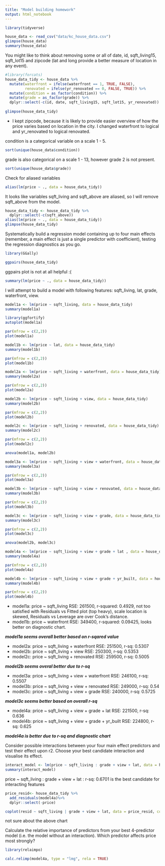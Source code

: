 ```yaml
---
title: "Model building homework"
output: html_notebook
---
```

```r
library(tidyverse)
```


```r
house_data <- read_csv("data/kc_house_data.csv")
glimpse(house_data)
summary(house_data)
```

You might like to think about removing some or all of date, id, sqft_living15, sqft_lot15 and zipcode (lat and long provide a better measure of location in any event).

```r
#library(forcats)
house_data_tidy <- house_data %>%
  mutate(waterfront = ifelse(waterfront == 1, TRUE, FALSE),
         renovated = ifelse(yr_renovated == 0, FALSE, TRUE)) %>%
  mutate(condition = as_factor(condition)) %>%
  mutate(grade = as_factor(grade)) %>%
  dplyr::select(-c(id, date, sqft_living15, sqft_lot15, yr_renovated))
  
glimpse(house_data_tidy)
```

* I kept zipcode, because it is likely to provide easier overview of how the price varies based on location in the city. I changed waterfront to logical and yr_renovated to logical renovated. 

condition is a categorical variable on a scale 1 - 5. 
```r
sort(unique(house_data$condition))
```
grade is also categorical on a scale 1 - 13, however grade 2 is not present.
```r
sort(unique(house_data$grade))
```

Check for aliased variables

```r
alias(lm(price ~ ., data = house_data_tidy))
```

It looks like variables sqft_living and sqft_above are aliased, so I will remove sqft_above from the model.

```r
house_data_tidy <- house_data_tidy %>%
  dplyr::select(-c(sqft_above))
alias(lm(price ~ ., data = house_data_tidy))
glimpse(house_data_tidy)
```

Systematically build a regression model containing up to four main effects (remember, a main effect is just a single predictor with coefficient), testing the regression diagnostics as you go.

```r
library(GGally)
```
```r
ggpairs(house_data_tidy)
```

ggpairs plot is not at all helpful :(

```r
summary(lm(price ~ ., data = house_data_tidy))
```

I will attempt to build a model with following features: sqft_living, lat, grade, waterfront, view.  

```r
model1a <- lm(price ~ sqft_living, data = house_data_tidy)
summary(model1a)
```
```r
library(ggfortify)
autoplot(model1a)
```
```r
par(mfrow = c(2,2))
plot(model1a)
```
```r
model1b <- lm(price ~ lat, data = house_data_tidy)
summary(model1b)
```
```r
par(mfrow = c(2,2))
plot(model1b)
```
```r
model2a <- lm(price ~ sqft_living + waterfront, data = house_data_tidy)
summary(model2a)
```
```r
par(mfrow = c(2,2))
plot(model2a)
```

```r
model2b <- lm(price ~ sqft_living + view, data = house_data_tidy)
summary(model2b)
```

```r
par(mfrow = c(2,2))
plot(model2b)
```


```r
model2c <- lm(price ~ sqft_living + renovated, data = house_data_tidy)
summary(model2c)
```

```r
par(mfrow = c(2,2))
plot(model2c)
```


```r
anova(model1a, model2b)
```

```r
model3a <- lm(price ~ sqft_living + view + waterfront, data = house_data_tidy)
summary(model3a)
```

```r
par(mfrow = c(2,2))
plot(model3a)
```

```r
model3b <- lm(price ~ sqft_living + view + renovated, data = house_data_tidy)
summary(model3b)
```

```r
par(mfrow = c(2,2))
plot(model3b)
```


```r
model3c <- lm(price ~ sqft_living + view + grade, data = house_data_tidy)
summary(model3c)
```
```r
par(mfrow = c(2,2))
plot(model3c)
```
```r
anova(model2b, model3c)
```

```r
model4a <- lm(price ~ sqft_living + view + grade + lat , data = house_data_tidy)
summary(model4a)
```

```r
par(mfrow = c(2,2))
plot(model4a)
```

```r
model4b <- lm(price ~ sqft_living + view + grade + yr_built, data = house_data_tidy)
summary(model4b)
```

```r
par(mfrow = c(2,2))
plot(model4b)
```



* model1a: price ~ sqft_living RSE: 261500, r-squared: 0.4929, not too satisfied with Residuals vs Fitted plot (top heavy), scale location is skewed, Residuals vs Leverage are over Cook's distance. 
* model1b: price ~ waterfront RSE: 349400, r-squared: 0.09425, looks better on diagnostic chart.

***model1a seems overall better based on r-sqared value***
 
* model2a: price ~ sqft_living + waterfront RSE: 251500, r-sq: 0.5307
* model2b: price ~ sqft_living + view       RSE: 250300, r-sq: 0.5353
* model2c: price ~ sqft_living + renovated  RSE: 259500, r-sq: 0.5005

***model2b seems overal better due to r-sq***

* model3a: price ~ sqft_living + view + waterfront RSE: 246100, r-sq: 0.5507
* model3b: price ~ sqft_living + view + renovated RSE: 249000, r-sq: 0.54
* model3c: price ~ sqft_living + view + grade     RSE: 240000, r-sq: 0.5725

***model3c seems better based on overall r-sq*** 

* model4a: price ~ sqft_living + view + grade + lat      RSE: 221500, r-sq: 0.636
* model4b: price ~ sqft_living + view + grade + yr_built RSE: 224800, r-sq: 0.625

***model4a is better due to r-sq and diagnostic chart***


Consider possible interactions between your four main effect predictors and test their effect upon r2. Choose your best candidate interaction and visualise its effect.


```r
interact_model <- lm(price ~ sqft_living : grade + view + lat, data = house_data_tidy)
summary(interact_model)
```

price ~ sqft_living : grade + view + lat : r-sq: 0.6701 is the best candidate for interacting features

```r
price_resid<- house_data_tidy %>%
  add_residuals(model4a)%>%
  dplyr::select(-price)

coplot(resid ~ sqft_living | grade + view + lat, data = price_resid, columns = 3)
```
not sure about the above chart


Calculate the relative importance of predictors from your best 4-predictor model (i.e. the model without an interaction). Which predictor affects price most strongly?

```r
library(relaimpo)
```
```r
calc.relimp(model4a, type = "lmg", rela = TRUE)
```





















